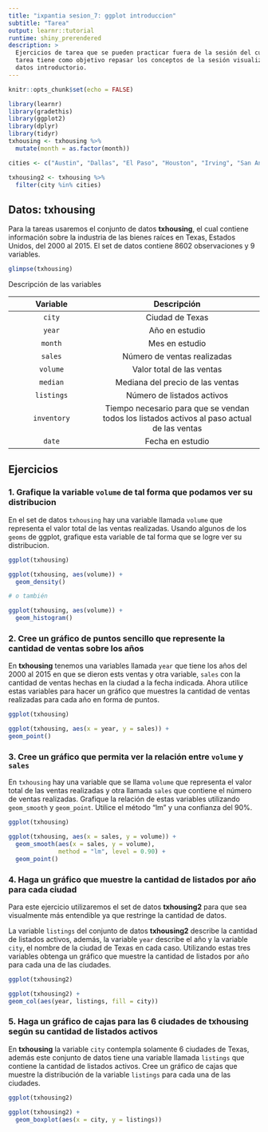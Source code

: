 ```yaml
---
title: "ixpantia sesion_7: ggplot introduccion"
subtitle: "Tarea"
output: learnr::tutorial
runtime: shiny_prerendered
description: >
  Ejercicios de tarea que se pueden practicar fuera de la sesión del curso. Esta
  tarea tiene como objetivo repasar los conceptos de la sesión visualización de
  datos introductorio.
---
```


```r
knitr::opts_chunk$set(echo = FALSE)

library(learnr)
library(gradethis)
library(ggplot2)
library(dplyr)
library(tidyr)
txhousing <- txhousing %>% 
  mutate(month = as.factor(month))

cities <- c("Austin", "Dallas", "El Paso", "Houston", "Irving", "San Antonio")

txhousing2 <- txhousing %>% 
  filter(city %in% cities)
```

## Datos: **txhousing**

Para la tareas usaremos el conjunto de datos **txhousing**, el cual contiene información sobre la industria de las bienes raíces en Texas, Estados Unidos, del 2000 al 2015. El set de datos contiene 8602 observaciones y 9 variables. 
```r
glimpse(txhousing)
```

Descripción de las variables 

| Variable   | Descripción           |
|:----------:|:---------------------:|
| `city`     | Ciudad de Texas |
| `year`  | Año en estudio |
| `month` | Mes en estudio|
| `sales` | Número de ventas realizadas |
| `volume` | Valor total de las ventas |
| `median` | Mediana del precio de las ventas |
| `listings` | Número de listados activos |
| `inventory` | Tiempo necesario para que se vendan todos los listados activos al paso actual de las ventas |
| `date` | Fecha en estudio |


## Ejercicios

### 1. Grafique la variable `volume` de tal forma que podamos ver su distribucion

En el set de datos `txhousing` hay una variable llamada `volume` que representa el valor total de las ventas realizadas. Usando algunos de los `geoms` de ggplot, grafique esta variable de tal forma que se logre ver su distribucion.

```r
ggplot(txhousing)

```

```r
ggplot(txhousing, aes(volume)) +
  geom_density()

# o también

ggplot(txhousing, aes(volume)) +
  geom_histogram()
```


### 2. Cree un gráfico de puntos sencillo que represente la cantidad de ventas sobre los años

En **txhousing** tenemos una variables llamada `year` que tiene los años del 2000 al 2015 en que se dieron ests ventas y otra variable, `sales` con la cantidad de ventas hechas en la ciudad a la fecha indicada. Ahora utilice estas variables para hacer un gráfico que muestres la cantidad de ventas realizadas para cada año en forma de puntos. 

```r
ggplot(txhousing)
```

```r
ggplot(txhousing, aes(x = year, y = sales)) +
geom_point()
```


### 3. Cree un gráfico que permita ver la relación entre `volume` y `sales` 

En `txhousing` hay una variable que se llama `volume` que representa el valor total de las ventas realizadas y otra llamada `sales` que contiene el número de ventas realizadas. Grafique la relación de estas variables utilizando `geom_smooth` y `geom_point`. Utilice el método "lm" y una confianza del 90%.
```r
ggplot(txhousing)

```

```r
ggplot(txhousing, aes(x = sales, y = volume)) +
  geom_smooth(aes(x = sales, y = volume), 
              method = "lm", level = 0.90) +
  geom_point() 
```


### 4. Haga un gráfico que muestre la cantidad de listados por año para cada ciudad

Para este ejercicio utilizaremos el set de datos **txhousing2** para que sea visualmente más entendible ya que restringe la cantidad de datos.

La variable `listings` del conjunto de datos **txhousing2** describe la cantidad de listados activos, además, la variable `year` describe el año y la variable `city`, el nombre de la ciudad de Texas en cada caso. Utilizando estas tres variables obtenga un gráfico que muestre la cantidad de listados por año para cada una de las ciudades. 
```r
ggplot(txhousing2) 

```

```r
ggplot(txhousing2) +
geom_col(aes(year, listings, fill = city))
```


### 5. Haga un gráfico de cajas para las 6 ciudades de **txhousing** según su cantidad de listados activos 

En **txhousing** la variable `city` contempla solamente 6 ciudades de Texas, además este conjunto de datos tiene una variable llamada `listings` que contiene la cantidad de listados activos. Cree un gráfico de cajas que muestre la distribución de la variable `listings` para cada una de las ciudades.
```r
ggplot(txhousing2) 

```

```r
ggplot(txhousing2) +
  geom_boxplot(aes(x = city, y = listings))
```



